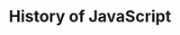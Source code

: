 ---
id: 1
type: Unit
title: "History of JavaScript"
description: "Learn the History of JavaScript"
lessons: ["js_basic0"]
---